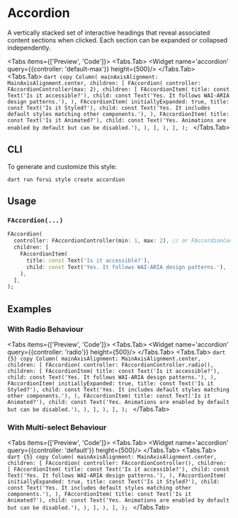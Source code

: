
# Accordion

A vertically stacked set of interactive headings that reveal associated content sections when clicked. Each section can be expanded or collapsed independently.

<LinkBadgeGroup>
    <LinkBadge label="API Reference" href="https://pub.dev/documentation/forui/latest/forui.widgets.accordion/"/>
</LinkBadgeGroup>

<Tabs items={['Preview', 'Code']}>
    <Tabs.Tab>
        <Widget name='accordion' query={{controller: 'default-max'}} height={500}/>
    </Tabs.Tab>
    <Tabs.Tab>
        ```dart copy
        Column(
          mainAxisAlignment: MainAxisAlignment.center,
          children: [
            FAccordion(
              controller: FAccordionController(max: 2),
              children: [
                FAccordionItem(
                  title: const Text('Is it accessible?'),
                  child: const Text('Yes. It follows WAI-ARIA design patterns.'),
                ),
                FAccordionItem(
                  initiallyExpanded: true,
                  title: const Text('Is it Styled?'),
                  child: const Text('Yes. It includes default styles matching other components.'),
                ),
                FAccordionItem(
                  title: const Text('Is it Animated?'),
                  child: const Text('Yes. Animations are enabled by default but can be disabled.'),
                ),
              ],
            ),
          ],
        );
        ```
    </Tabs.Tab>
</Tabs>

## CLI

To generate and customize this style:

```shell copy
dart run forui style create accordion 
```

## Usage

### `FAccordion(...)`

```dart copy
FAccordion(
  controller: FAccordionController(min: 1, max: 2), // or FAccordionController.radio()
  children: [
    FAccordionItem(
      title: const Text('Is it accessible?'),
      child: const Text('Yes. It follows WAI-ARIA design patterns.'),
    ),
  ],
);
```

## Examples

### With Radio Behaviour

<Tabs items={['Preview', 'Code']}>
    <Tabs.Tab>
        <Widget name='accordion' query={{controller: 'radio'}} height={500}/>
    </Tabs.Tab>
    <Tabs.Tab>
        ```dart {5} copy
        Column(
          mainAxisAlignment: MainAxisAlignment.center,
          children: [
            FAccordion(
              controller: FAccordionController.radio(),
              children: [
                FAccordionItem(
                  title: const Text('Is it accessible?'),
                  child: const Text('Yes. It follows WAI-ARIA design patterns.'),
                ),
                FAccordionItem(
                  initiallyExpanded: true,
                  title: const Text('Is it Styled?'),
                  child: const Text('Yes. It includes default styles matching other components.'),
                ),
                FAccordionItem(
                  title: const Text('Is it Animated?'),
                  child: const Text('Yes. Animations are enabled by default but can be disabled.'),
                ),
              ],
            ),
          ],
        );
        ```
    </Tabs.Tab>
</Tabs>

### With Multi-select Behaviour

<Tabs items={['Preview', 'Code']}>
    <Tabs.Tab>
        <Widget name='accordion' query={{controller: 'default'}} height={500}/>
    </Tabs.Tab>
    <Tabs.Tab>
        ```dart {5} copy
        Column(
          mainAxisAlignment: MainAxisAlignment.center,
          children: [
            FAccordion(
              controller: FAccordionController(),
              children: [
                FAccordionItem(
                  title: const Text('Is it accessible?'),
                  child: const Text('Yes. It follows WAI-ARIA design patterns.'),
                ),
                FAccordionItem(
                  initiallyExpanded: true,
                  title: const Text('Is it Styled?'),
                  child: const Text('Yes. It includes default styles matching other components.'),
                ),
                FAccordionItem(
                  title: const Text('Is it Animated?'),
                  child: const Text('Yes. Animations are enabled by default but can be disabled.'),
                ),
              ],
            ),
          ],
        );
        ```
    </Tabs.Tab>
</Tabs>
